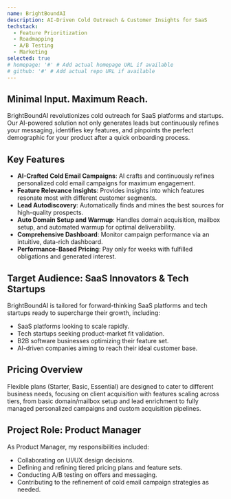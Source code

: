 ```yaml
---
name: BrightBoundAI
description: AI-Driven Cold Outreach & Customer Insights for SaaS
techstack:
  - Feature Prioritization
  - Roadmapping
  - A/B Testing
  - Marketing
selected: true
# homepage: '#' # Add actual homepage URL if available
# github: '#' # Add actual repo URL if available
---
```


## Minimal Input. Maximum Reach.

BrightBoundAI revolutionizes cold outreach for SaaS platforms and startups. Our AI-powered solution not only generates leads but continuously refines your messaging, identifies key features, and pinpoints the perfect demographic for your product after a quick onboarding process.

## Key Features

- **AI-Crafted Cold Email Campaigns**: AI crafts and continuously refines personalized cold email campaigns for maximum engagement.
- **Feature Relevance Insights**: Provides insights into which features resonate most with different customer segments.
- **Lead Autodiscovery**: Automatically finds and mines the best sources for high-quality prospects.
- **Auto Domain Setup and Warmup**: Handles domain acquisition, mailbox setup, and automated warmup for optimal deliverability.
- **Comprehensive Dashboard**: Monitor campaign performance via an intuitive, data-rich dashboard.
- **Performance-Based Pricing**: Pay only for weeks with fulfilled obligations and generated interest.

## Target Audience: SaaS Innovators & Tech Startups

BrightBoundAI is tailored for forward-thinking SaaS platforms and tech startups ready to supercharge their growth, including:

- SaaS platforms looking to scale rapidly.
- Tech startups seeking product-market fit validation.
- B2B software businesses optimizing their feature set.
- AI-driven companies aiming to reach their ideal customer base.

## Pricing Overview

Flexible plans (Starter, Basic, Essential) are designed to cater to different business needs, focusing on client acquisition with features scaling across tiers, from basic domain/mailbox setup and lead enrichment to fully managed personalized campaigns and custom acquisition pipelines.

## Project Role: Product Manager

As Product Manager, my responsibilities included:

- Collaborating on UI/UX design decisions.
- Defining and refining tiered pricing plans and feature sets.
- Conducting A/B testing on offers and messaging.
- Contributing to the refinement of cold email campaign strategies as needed.
